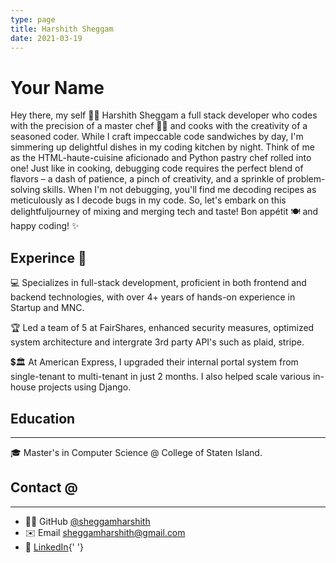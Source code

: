 ```yaml
---
type: page
title: Harshith Sheggam
date: 2021-03-19
---
```


# Your Name

Hey there, my self 👨‍💻 Harshith Sheggam
a full stack developer who codes with the precision of a master chef 👨‍🍳 and cooks with the creativity of a seasoned coder.
While I craft impeccable code sandwiches by day, I'm simmering up delightful dishes in my coding kitchen by night.
Think of me as the HTML-haute-cuisine aficionado and Python pastry chef rolled into one! Just like in cooking, debugging
code requires the perfect blend of flavors – a dash of patience, a pinch of creativity, and a sprinkle of problem-solving skills.
When I'm not debugging, you'll find me decoding recipes as meticulously as I decode bugs in my code.
So, let's embark on this delightfuljourney of mixing and merging tech and taste! Bon appétit 🍽️ and happy coding! ✨

## Experince 💼

💻 Specializes in full-stack development, proficient in both frontend and backend technologies, with over 4+ years of hands-on experience in Startup and MNC.

🏆 Led a team of 5 at FairShares, enhanced security measures, optimized system architecture and intergrate 3rd party API's such as plaid, stripe.

💲🏛️
At American Express, I upgraded their internal portal system from single-tenant to multi-tenant in just 2 months. I also helped scale various in-house projects using Django.

## Education

---

🎓 Master's in Computer Science @ College of Staten Island.

## Contact @

---

- 🧑‍💻 GitHub [@sheggamharshith](https://github.com/sheggamharshith)
- ✉️ Email [sheggamharshith@gmail.com](mailto:sheggamharshith@gmail.com)
- 👔 [LinkedIn](https://www.linkedin.com/in/harshith-sheggam/){' '}
